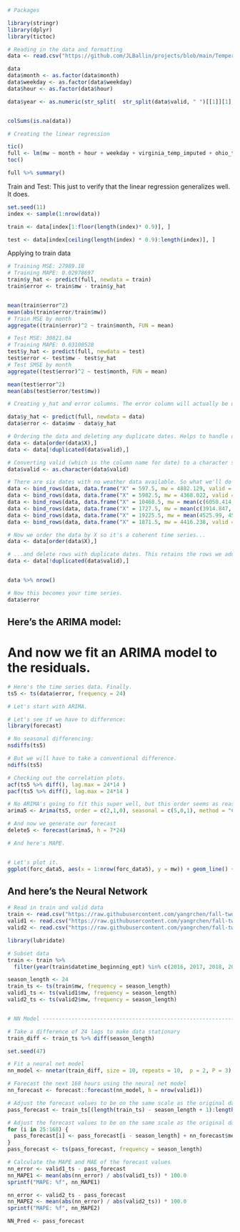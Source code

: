 ```{r}
# Packages

library(stringr)
library(dplyr)
library(tictoc)
```

```{r}

# Reading in the data and formatting
data <- read.csv("https://github.com/JLBallin/projects/blob/main/Temperature_Predictions/external_training_data.csv")

data
data$month <- as.factor(data$month)
data$weekday <- as.factor(data$weekday)
data$hour <- as.factor(data$hour)

data$year <- as.numeric(str_split(  str_split(data$valid, " ")[[1]][1], "-" )[[1]][1])


colSums(is.na(data))

```

```{r}


# Creating the linear regression

tic()
full <- lm(mw ~ month + hour + weekday + virginia_temp_imputed + ohio_temp_imputed + mich_temp_imputed + virginia_temp_imputed_lag + ohio_temp_imputed_lag + mich_temp_imputed_lag + hour:temp_virginia + hour:temp_ohio + hour:temp_mich + hour:temp_virginia_lag + hour:temp_ohio_lag + hour:temp_mich_lag + hour:I(temp_virginia^2) + hour:I(temp_ohio^2) + hour:I(temp_mich^2) + hour:I(temp_virginia_lag^2) + hour:I(temp_ohio_lag^2) + hour:I(temp_mich_lag^2) + hour:I(temp_virginia^3) + hour:I(temp_ohio^3) + hour:I(temp_mich^3) + hour:I(temp_virginia_lag^3) + hour:I(temp_ohio_lag^3) + hour:I(temp_mich_lag^3) + temp_virginia + temp_ohio + temp_mich  + temp_virginia_lag + temp_ohio_lag + temp_mich_lag +  I(temp_virginia^2) + I(temp_ohio^2) + I(temp_mich^2) + I(temp_virginia_lag^2) + I(temp_ohio_lag^2) + I(temp_mich_lag^2) + I(temp_virginia^3) + I(temp_ohio^3) + I(temp_mich^3) + I(temp_virginia_lag^3) + I(temp_ohio_lag^3) + I(temp_mich_lag^3) + as.factor(month):temp_virginia + as.factor(month):temp_ohio + as.factor(month):temp_mich + as.factor(month):temp_virginia_lag + as.factor(month):temp_ohio_lag + as.factor(month):temp_mich_lag + as.factor(month):I(temp_virginia^2) + as.factor(month):I(temp_ohio^2) + as.factor(month):I(temp_mich^2) + as.factor(month):I(temp_virginia_lag^2) + as.factor(month):I(temp_ohio_lag^2) + as.factor(month):I(temp_mich_lag^2) + as.factor(month):I(temp_virginia^3) + as.factor(month):I(temp_ohio^3) + as.factor(month):I(temp_mich^3) + as.factor(month):I(temp_virginia_lag^3) + as.factor(month):I(temp_ohio_lag^3) + as.factor(month):I(temp_mich_lag^3), data = data )
toc()

full %>% summary()

```

Train and Test: This just to verify that the linear regression generalizes well. It does.

```{r}
set.seed(11)
index <- sample(1:nrow(data))

train <- data[index[1:floor(length(index)* 0.9)], ]

test <- data[index[ceiling(length(index) * 0.9):length(index)], ]
```

Applying to train data

```{r}


# Training MSE: 27989.18
# Training MAPE: 0.02978697
train$y_hat <- predict(full, newdata = train)
train$error <- train$mw - train$y_hat


mean(train$error^2)
mean(abs(train$error/train$mw))
# Train MSE by month
aggregate((train$error)^2 ~ train$month, FUN = mean)

# Test MSE: 30821.04
# Training MAPE: 0.03100528
test$y_hat <- predict(full, newdata = test)
test$error <- test$mw - test$y_hat
# Test SMSE by month
aggregate((test$error)^2 ~ test$month, FUN = mean)

mean(test$error^2)
mean(abs(test$error/test$mw))
```

```{r}

# Creating y_hat and error columns. The error column will actually be used for modeling.

data$y_hat <- predict(full, newdata = data)
data$error <- data$mw - data$y_hat

# Ordering the data and deleting any duplicate dates. Helps to handle daylight savings.
data <- data[order(data$X),]
data <- data[!duplicated(data$valid),]

# Converting valid (which is the column name for date) to a character so we can rbind.
data$valid <- as.character(data$valid)

# There are six dates with no weather data available. So what we'll do is create a new row with the same date (valid), an X column for sorting, the ACTUAL MW load, and error will be the average of the linear model's errors for the hours before and after the missing data.
data <- bind_rows(data, data.frame("X" = 597.5, mw = 4882.129, valid = "2021-01-25 23:00:00", error = mean(c(-150.0586510, -89.8664190)) ))
data <- bind_rows(data, data.frame("X" = 5982.5, mw = 4368.022, valid = "2021-09-07 11:00:00", error = mean(c(106.15015, 143.70991)) ))
data <- bind_rows(data, data.frame("X" = 10468.5, mw = mean(c(6050.414, 6030.919)), valid = "2022-03-13 02:00:00", error = mean(c(43.65590, 12.91936)) ))
data <- bind_rows(data, data.frame("X" = 1727.5, mw = mean(c(3914.847, 3973.368)), valid = "2021-03-14 02:00:00", error = mean(c(207.9632, 210.7931)) ))
data <- bind_rows(data, data.frame("X" = 19225.5, mw = mean(4525.99, 4538.237), valid = "2023-03-12 02:00:00", error = mean(c(15.628506, 8.155376)) ))
data <- bind_rows(data, data.frame("X" = 1871.5, mw = 4416.238, valid = "2021-03-20 03:00:00", error = mean(c(-29.4918, 27.3371)) ))

# Now we order the data by X so it's a coherent time series...
data <- data[order(data$X),]

# ...and delete rows with duplicate dates. This retains the rows we added above.
data <- data[!duplicated(data$valid),]


data %>% nrow()

# Now this becomes your time series.
data$error

```

## Here's the ARIMA model:

# And now we fit an ARIMA model to the residuals.

```{r}
# Here's the time series data. Finally.
ts5 <- ts(data$error, frequency = 24)

```

```{r}
# Let's start with ARIMA.

# Let's see if we have to difference:
library(forecast)

# No seasonal differencing:
nsdiffs(ts5)

# But we will have to take a conventional difference.
ndiffs(ts5)


```

```{r}
# Checking out the correlation plots.
acf(ts5 %>% diff(), lag.max = 24*14 )
pacf(ts5 %>% diff(), lag.max = 24*14 )

# No ARIMA's going to fit this super well, but this order seems as reasonable as any other.
arima5 <- Arima(ts5, order = c(2,1,0), seasonal = c(5,0,1), method = "CSS")

# And now we generate our forecast
delete5 <- forecast(arima5, h = 7*24) 

# And here's MAPE.


# Let's plot it.
ggplot(forc_data5, aes(x = 1:nrow(forc_data5), y = mw)) + geom_line() + geom_line(aes(x = 1:nrow(forc_data5), y = delete5), color = "red" )
```

## And here's the Neural Network

```{r}

# Read in train and valid data
train <- read.csv("https://raw.githubusercontent.com/yangrchen/fall-two-homework/main/Homework2_TS2/data/clean_train.csv")
valid1 <- read.csv("https://raw.githubusercontent.com/yangrchen/fall-two-homework/main/Homework2_TS2/data/clean_valid.csv")
valid2 <- read.csv("https://raw.githubusercontent.com/yangrchen/fall-two-homework/main/Homework2_TS2/data/clean_valid_2.csv")

library(lubridate)

# Subset data
train <- train %>%
  filter(year(train$datetime_beginning_ept) %in% c(2016, 2017, 2018, 2019, 2021, 2022, 2023))

season_length <- 24
train_ts <- ts(train$mw, frequency = season_length)
valid1_ts <- ts(valid1$mw, frequency = season_length)
valid2_ts <- ts(valid2$mw, frequency = season_length)


# NN Model ----------------------------------------------------------------

# Take a difference of 24 lags to make data stationary
train_diff <- train_ts %>% diff(season_length)

set.seed(47)

# Fit a neural net model
nn_model <- nnetar(train_diff, size = 10, repeats = 10,  p = 2, P = 3)

# Forecast the next 168 hours using the neural net model
nn_forecast <- forecast::forecast(nn_model, h = nrow(valid1))

# Adjust the forecast values to be on the same scale as the original data based off the last season in the training data
pass_forecast <- train_ts[(length(train_ts) - season_length + 1):length(train_ts)] + nn_forecast$mean[1:24]

# Adjust the forecast values to be on the same scale as the original data
for (i in 25:168) {
  pass_forecast[i] <- pass_forecast[i - season_length] + nn_forecast$mean[i]
}
pass_forecast <- ts(pass_forecast, frequency = season_length)

# Calculate the MAPE and MAE of the forecast values
nn_error <- valid1_ts - pass_forecast
nn_MAPE1 <- mean(abs(nn_error) / abs(valid1_ts)) * 100.0
sprintf("MAPE: %f", nn_MAPE1)

nn_error <- valid2_ts - pass_forecast
nn_MAPE2 <- mean(abs(nn_error) / abs(valid2_ts)) * 100.0
sprintf("MAPE: %f", nn_MAPE2)

NN_Pred <- pass_forecast
```
